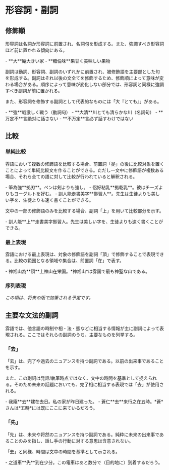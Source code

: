 
# 形容詞・副詞

## 修飾順

形容詞は名詞か形容詞に前置され、名詞句を形成する。また、強調すべき形容詞ほど前に置かれる傾向にある。

<PBox>
- <PPron text="大.庵">**大**庵</PPron><Translate>大きい家</Translate>
- <PPron text="糖.倫味.果">**糖倫味**果</PPron><Translate>甘く美味しい果物</Translate>
</PBox>

副詞は動詞、形容詞、副詞のいずれかに前置され、被修飾語を主要部とした句を形成する。副詞はそれ以後の文全てを修飾するため、修飾順によって意味が変わる場合がある。順序によって意味が変化しない部分では、形容詞と同様に強調すべき副詞が前に置かれる。

また、形容詞を修飾する副詞として代表的なものには「<PPron text="大">大</PPron>『とても』」がある。

<PBox>
- <PPron text="強.戦">**強**戦</PPron><Translate>激しく戦う（動詞句）</Translate>
- <PPron text="大.清.川">**大清**川</PPron><Translate>とても清らかな川（名詞句）</Translate>
- <PPron text="万定.不.言">**万定不**言</PPron><Translate>絶対に話さない</Translate>
  - <PPron text="不.万定.言">**不万定**言</PPron><Translate>必ず話すわけではない</Translate>
</PBox>

## 比較

### 単純比較

雰語において複数の修飾語を比較する場合、前置詞「<PPron text="拠">拠</PPron>」の後に比較対象を置くことによって単純比較文を作ることができる。ただし一文中に修飾語が複数ある場合、それら全ての語に対して比較が行われていると解釈される。

<PBox>
- <PPron text="筆.為.強.拠.刃.。">筆為強**拠刃**。</PPron><Translate>ペンは剣よりも強し。</Translate>
- <PPron text="侶.好.粘乳.拠.乾乳.。">侶好粘乳**拠乾乳**。</PPron><Translate>彼はチーズよりもヨーグルトを好む。</Translate>
- <PPron text="訓人.能.走.書.美.字.拠.習人.。">訓人能<span className="text-red-500">走</span>書<span className="text-red-500">美</span>字**拠習人**。</PPron><Translate>先生は生徒よりも<span className="text-red-500">美しい</span>字を、生徒よりも<span className="text-red-500">速く</span>書くことができる。</Translate>
</PBox>

文中の一部の修飾語のみを比較する場合、副詞「<PPron text="上">上</PPron>」を用いて比較部分を示す。

<PBox>
- <PPron text="訓人.能.上.走.書.美.字.拠.習人.。">訓人能**上**<span className="text-red-500">走</span>書美字拠習人。</PPron><Translate>先生は美しい字を、生徒よりも<span className="text-red-500">速く</span>書くことができる。</Translate>
</PBox>

### 最上表現

雰語における最上表現は、対象の修飾語を副詞「<PPron text="頂">頂</PPron>」で修飾することで表現できる。比較の範囲となる領域や集合は、前置詞「<PPron text="在">在</PPron>」で表す。

<PBox>
- <PPron text="神旭山.為.頂.上神.山.在.栄国.。">神旭山為**頂**上神山在栄国。</PPron><Translate>*神旭山*は雰国で最も神聖な山である。</Translate>
</PBox>

### 序列表現

*この項は、将来の版で加筆される予定です。*

## 主要な文法的副詞

雰語では、他言語の時制や相・法・態などに相当する情報が主に副詞によって表現される。ここではそれらの副詞のうち、主要なものを列挙する。

### 「去」

「<PPron text="去">去</PPron>」は、完了や過去のニュアンスを持つ副詞である。以前の出来事であることを示す。

また、この副詞は発話/執筆時点ではなく、文中の時間を基準として捉えられる。そのため未来の話題においても、完了相に相当する表現では「<PText>去</PText>」が使用される。

<PBox>
- <PPron text="我.庵.去.建.在.去日.。">我庵**去**建在去日。</PPron><Translate>私の家が昨日建った。</Translate>
- <PPron text="蒼仁.去.来.行.之.在.五時.。">蒼仁**去**来行之在五時。</PPron><Translate>*蒼*さんは*五時*には既にここに来ているだろう。</Translate>
</PBox>

### 「先」

「<PPron text="先">先</PPron>」は、未来や将然のニュアンスを持つ副詞である。純粋に未来の出来事であることのみを指し、話し手の行動に対する意思は含意されない。

「<PText>去</PText>」と同様、時間は文中の時間を基準として示される。

<PBox>
- <PPron text="之.道車.先.到.在.少.分.。">之道車**先**到在少分。</PPron><Translate>この電車はあと数分で（目的地に）到着するだろう。</Translate>
</PBox>
